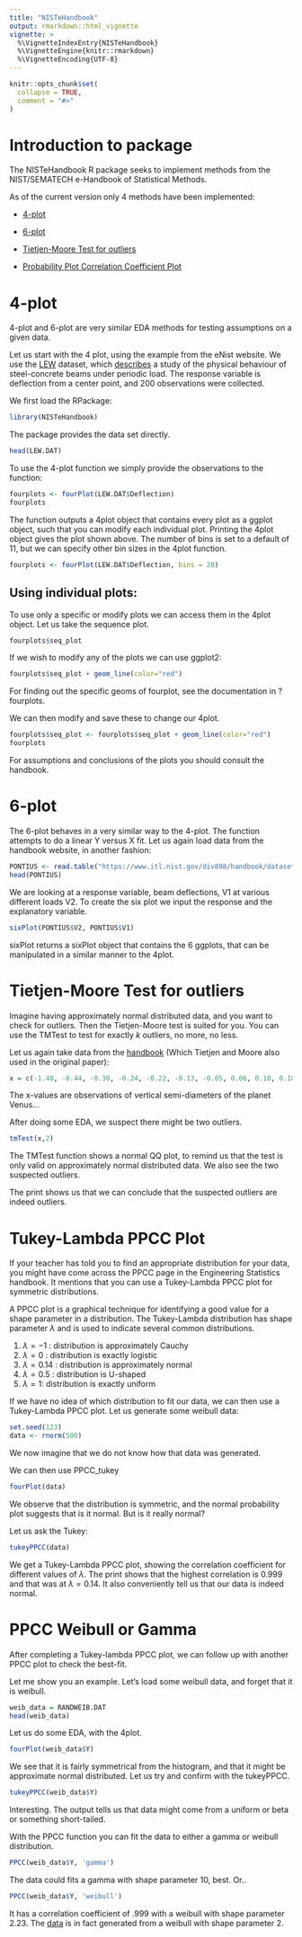 ```yaml
---
title: "NISTeHandbook"
output: rmarkdown::html_vignette
vignette: >
  %\VignetteIndexEntry{NISTeHandbook}
  %\VignetteEngine{knitr::rmarkdown}
  %\VignetteEncoding{UTF-8}
---
```


```r
knitr::opts_chunk$set(
  collapse = TRUE,
  comment = "#>"
)
```



# Introduction to package {#intro}

The NISTeHandbook R package seeks to implement methods from the NIST/SEMATECH e-Handbook of Statistical Methods. 

As of the current version only 4 methods have been implemented:

* [4-plot](https://www.itl.nist.gov/div898/handbook/eda/section2/eda23.htm)

* [6-plot](https://www.itl.nist.gov/div898/handbook/eda/section3/6plot.htm)

* [Tietjen-Moore Test for outliers](https://www.itl.nist.gov/div898/handbook/eda/section3/eda35h2.htm)

* [Probability Plot Correlation Coefficient Plot](https://www.itl.nist.gov/div898/handbook/eda/section3/ppccplot.htm)


# 4-plot

4-plot and 6-plot are very similar EDA methods for testing assumptions on a given data.


Let us start with the 4 plot, using the example from the eNist website. We use the [LEW](https://www.itl.nist.gov/div898/handbook/datasets/LEW.DAT) dataset, which [describes](https://www.itl.nist.gov/div898/strd/univ/addinfo/lew.html) a study of the physical behaviour of steel-concrete beams under periodic load. The response variable is deflection from a center point, and 200 observations were collected.

We first load the RPackage:
```r
library(NISTeHandbook)
```

The package provides the data set directly.

```r
head(LEW.DAT)
```

To use the 4-plot function we simply provide the observations to the function:

```r
fourplots <- fourPlot(LEW.DAT$Deflection)
fourplots
```


The function outputs a 4plot object that contains every plot as a ggplot object, such that you can modify each individual plot. Printing the 4plot object gives the plot shown above. The number of bins is set to a default of 11, but we can specify other bin sizes in the 4plot function.

```r
fourplots <- fourPlot(LEW.DAT$Deflection, bins = 20)
```

## Using individual plots:

To use only a specific or modify plots we can access them in the 4plot object. Let us take the sequence plot.

```r
fourplots$seq_plot
```

If we wish to modify any of the plots we can use ggplot2:

```r
fourplots$seq_plot + geom_line(color="red")
```
For finding out the specific geoms of fourplot, see the documentation in ?fourplots.

We can then modify and save these to change our 4plot.

```r
fourplots$seq_plot <- fourplots$seq_plot + geom_line(color="red")
fourplots
```

For assumptions and conclusions of the plots you should consult the handbook.

# 6-plot

The 6-plot behaves in a very similar way to the 4-plot. The function attempts to do a linear Y versus X fit. Let us again load data from the handbook website, in another fashion:

```r
PONTIUS <- read.table("https://www.itl.nist.gov/div898/handbook/datasets/PONTIUS.DAT", skip=25)
head(PONTIUS)
```

We are looking at a response variable, beam deflections, V1 at various different loads V2. To create the six plot we input the response and the explanatory variable.

```r
sixPlot(PONTIUS$V2, PONTIUS$V1)
```


sixPlot returns a sixPlot object that contains the 6 ggplots, that can be manipulated in a similar manner to the 4plot. 



# Tietjen-Moore Test for outliers

Imagine having approximately normal distributed data, and you want to check for outliers. Then the Tietjen-Moore test is suited for you. You can use the TMTest to test for exactly $k$ outliers, no more, no less. 

Let us again take data from the [handbook](https://www.itl.nist.gov/div898/handbook/datasets/TIETMOO1.DAT) (Which Tietjen and Moore also used in the original paper): 

```r
x = c(-1.40, -0.44, -0.30, -0.24, -0.22, -0.13, -0.05, 0.06, 0.10, 0.18, 0.20, 0.39, 0.48, 0.63, 1.01)
```

The x-values are observations of vertical semi-diameters of the planet Venus...

After doing some EDA, we suspect there might be two outliers.


```r
tmTest(x,2)
```

The TMTest function shows a normal QQ plot, to remind us that the test is only valid on approximately normal distributed data. We also see the two suspected outliers.

The print shows us that we can conclude that the suspected outliers are indeed outliers.


# Tukey-Lambda PPCC Plot

If your teacher has told you to find an appropriate distribution for your data, you might have come across the PPCC page in the Engineering Statistics handbook. It mentions that you can use a Tukey-Lambda PPCC plot for symmetric distributions. 

A PPCC plot is a graphical technique for identifying a good value for a shape parameter in a distribution. The Tukey-Lambda distribution has shape parameter $\lambda$ and is used to indicate several common distributions. 


1. $\lambda=-1$ : distribution is approximately Cauchy
2. $\lambda=0$ : distribution is exactly logistic
3. $\lambda=0.14$ : distribution is approximately normal
4. $\lambda=0.5$ : distribution is U-shaped
5. $\lambda=1:$ distribution is exactly uniform

If we have no idea of which distribution to fit our data, we can then use a Tukey-Lambda PPCC plot. Let us generate some weibull data:

```r
set.seed(123)
data <- rnorm(500)
```

We now imagine that we do not know how that data was generated.

We can then use PPCC_tukey 
```r
fourPlot(data)
```

We observe that the distribution is symmetric, and the normal probability plot suggests that is it normal. But is it really normal?

Let us ask the Tukey:

```r
tukeyPPCC(data)
```

We get a Tukey-Lambda PPCC plot, showing the correlation coefficient for different values of $\lambda$. The print shows that the highest correlation is 0.999 and that was at $\lambda = 0.14$. It also conveniently tell us that our data is indeed normal.


# PPCC Weibull or Gamma

After completing a Tukey-lambda PPCC plot, we can follow up with another PPCC plot to check the best-fit. 

Let me show you an example. Let's load some  weibull data, and forget that it is weibull.

```r
weib_data = RANDWEIB.DAT
head(weib_data)
```

Let us do some EDA, with the 4plot. 

```r
fourPlot(weib_data$Y)
```

We see that it is fairly symmetrical from the histogram, and that it might be approximate normal distributed. Let us try and confirm with the tukeyPPCC.

```r
tukeyPPCC(weib_data$Y)
```

Interesting. The output tells us that data might come from a uniform or beta or something short-tailed. 

With the PPCC function you can fit the data to either a gamma or weibull distribution. 


```r
PPCC(weib_data$Y, 'gamma')
```
The data could fits a gamma with shape parameter 10, best. Or..

```r
PPCC(weib_data$Y, 'weibull')
```
It has a correlation coefficient of .999 with a weibull with shape parameter 2.23. The [data](https://www.itl.nist.gov/div898/handbook/datasets/RANDWEIB.DAT) is in fact generated from a weibull with shape parameter 2.

